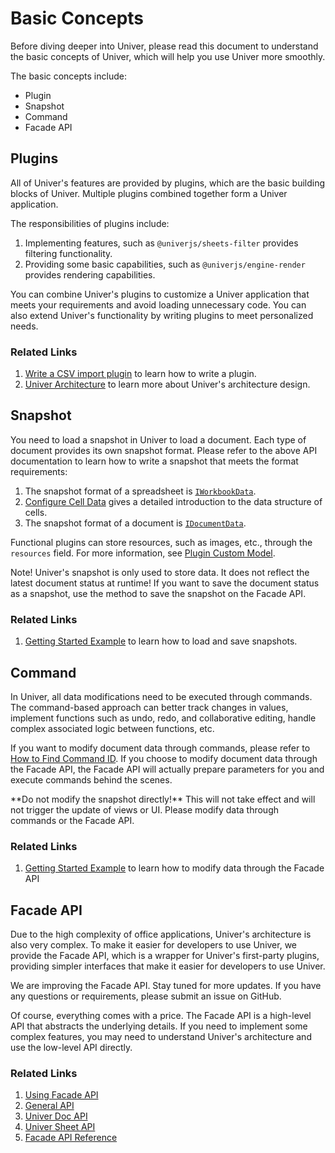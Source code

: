 
# Basic Concepts

<BadgeGroup values={[UniverTypes.GENERAL]} value={UniverTypes.GENERAL} />

Before diving deeper into Univer, please read this document to understand the basic concepts of Univer, which will help you use Univer more smoothly.

The basic concepts include:

* Plugin
* Snapshot
* Command
* Facade API

## Plugins

All of Univer's features are provided by plugins, which are the basic building blocks of Univer. Multiple plugins combined together form a Univer application.

The responsibilities of plugins include:

1. Implementing features, such as `@univerjs/sheets-filter` provides filtering functionality.
2. Providing some basic capabilities, such as `@univerjs/engine-render` provides rendering capabilities.

You can combine Univer's plugins to customize a Univer application that meets your requirements and avoid loading unnecessary code. You can also extend Univer's functionality by writing plugins to meet personalized needs.

### Related Links

1. [Write a CSV import plugin](/guides/sheet/tutorials/csv-import-plugin) to learn how to write a plugin.
2. [Univer Architecture](/guides/sheet/architecture/univer) to learn more about Univer's architecture design.

## Snapshot

You need to load a snapshot in Univer to load a document. Each type of document provides its own snapshot format. Please refer to the above API documentation to learn how to write a snapshot that meets the format requirements:

1. The snapshot format of a spreadsheet is [`IWorkbookData`](/typedoc/@univerjs/core/interfaces/IWorkbookData).
  1. [Configure Cell Data](guides/sheet/getting-started/cell-data) gives a detailed introduction to the data structure of cells.
2. The snapshot format of a document is [`IDocumentData`](/typedoc/@univerjs/core/interfaces/IDocumentData).

Functional plugins can store resources, such as images, etc., through the `resources` field. For more information, see [Plugin Custom Model](/guides/sheet/advanced/custom-model).

<Callout emoji="⚠️">
  Note! Univer's snapshot is only used to store data. It does not reflect the latest document status at runtime! If you want to save the document status as a snapshot, use the method to save the snapshot on the Facade API.
</Callout>

### Related Links

1. [Getting Started Example](/guides/sheet/getting-started/installation#Getting-Started-Example-Loading-Data-Modifying-Data-and-Storing-Data) to learn how to load and save snapshots.

## Command

In Univer, all data modifications need to be executed through commands. The command-based approach can better track changes in values, implement functions such as undo, redo, and collaborative editing, handle complex associated logic between functions, etc.

If you want to modify document data through commands, please refer to [How to Find Command ID](/guides/sheet/tutorials/find-the-command-id). If you choose to modify document data through the Facade API, the Facade API will actually prepare parameters for you and execute commands behind the scenes.

<Callout emoji="⚠️">
  **Do not modify the snapshot directly!** This will not take effect and will not trigger the update of views or UI. Please modify data through commands or the Facade API.
</Callout>

### Related Links

1. [Getting Started Example](/guides/sheet/getting-started/installation#Getting-Started-Example-Loading-Data-Modifying-Data-and-Storing-Data) to learn how to modify data through the Facade API

## Facade API

Due to the high complexity of office applications, Univer's architecture is also very complex. To make it easier for developers to use Univer, we provide the Facade API, which is a wrapper for Univer's first-party plugins, providing simpler interfaces that make it easier for developers to use Univer.

We are improving the Facade API. Stay tuned for more updates. If you have any questions or requirements, please submit an issue on GitHub.

Of course, everything comes with a price. The Facade API is a high-level API that abstracts the underlying details. If you need to implement some complex features, you may need to understand Univer's architecture and use the low-level API directly.

### Related Links

1. [Using Facade API](/guides/sheet/getting-started/facade)
2. [General API](/guides/sheet/facade/general-api)
3. [Univer Doc API](/guides/doc/facade/doc-api)
4. [Univer Sheet API](/guides/sheet/facade/sheet-api)
5. [Facade API Reference](/typedoc/@univerjs/facade/README)
